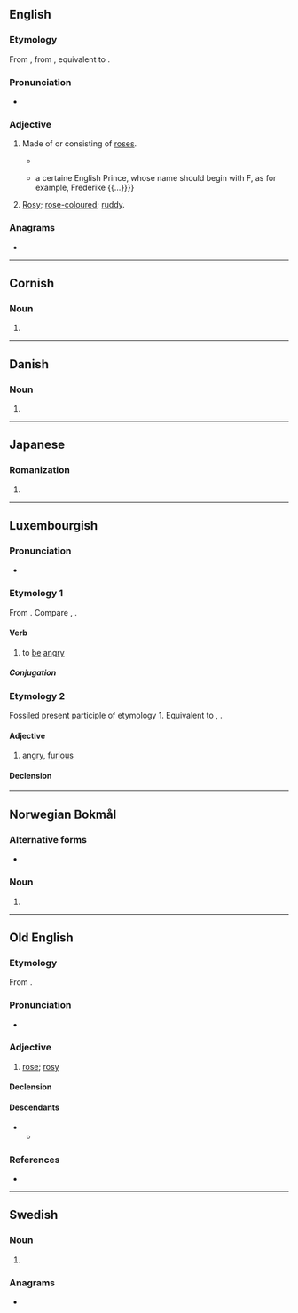{{also|Rosen}}
==English==

===Etymology===
From {{inh|en|enm|rosen}}, from {{inh|en|ang|rōsen||of roses; rosy}}, equivalent to {{suffix|en|rose|en|id2=made of}}.

===Pronunciation===
* {{rhymes|en|əʊzən}}

===Adjective===
{{en-adj}}

# {{lb|en|obsolete|or|archaic}} Made of or consisting of [[rose]]s.
#* {{quote-text|en|year=1662|author=Alexander Petrie|title=A Compendious History of the Catholick Church|passage=In the year 1577. he confirmed the Fraternity of the Virgine Mary, and by Bull he gave Indulgences for a year unto all who would say a '''Rosen''' crown unto the Virgine, that is, if they would say five ''Paternosters'', and fifty ''Ave Maryas''.}}
#* {{quote-text|en|year=2002|author=Marsha Keith Schuchard|title=Restoring the Temple of Vision|passage=Prediction, the Image whereof is a Crowne with a Rose, or a '''Rosen''' Crown, with the letter F seated or planted upon the same {{...}} a certaine English Prince, whose name should begin with F, as for example, Frederike {{...}}}}
# {{lb|en|obsolete|or|archaic}} [[rosy|Rosy]]; [[rose-coloured]]; [[ruddy]].

{{Webster 1913}}

===Anagrams===
* {{anagrams|en|a=enors|Ensor|Neros|Norse|Roens|Rones|neros|noser|oners|renos|senor|seron|señor|snore}}

----

==Cornish==

===Noun===
{{head|kw|singulative|g=f}}

# {{singulative of|kw|ros||roses}}

----

==Danish==

===Noun===
{{head|da|noun form|g=c}}

# {{definite singular of|da|rose}}

----

==Japanese==

===Romanization===
{{ja-romaji}}

# {{ja-romanization of|ろせん}}

----

==Luxembourgish==

===Pronunciation===
* {{IPA|lb|/ˈʀoːzən/}}

===Etymology 1===
From {{inh|lb|gmh|rāsen}}. Compare {{cog|de|rasen}}, {{cog|nl|razen}}.

====Verb====
{{lb-verb||geroost|sinn}}

# to [[be]] [[angry]]

=====Conjugation=====
{{rfinfl|lb|verb}}

===Etymology 2===
Fossiled present participle of etymology 1. Equivalent to {{cog|de|rasend}}, {{cog|nl|razend}}.

====Adjective====
{{lb-adj}}

# [[angry]], [[furious]]

====Declension====
{{lb-decl-adj}}

----

==Norwegian Bokmål==

===Alternative forms===
* {{l|nb|rosa}}

===Noun===
{{head|nb|noun form|g=m|g2=f}}

# {{inflection of|nb|rose||definite|m|s}}

----

==Old English==

===Etymology===
From {{af|ang|rōse|-en}}.

===Pronunciation===
* {{ang-IPA|rōsen}}

===Adjective===
{{ang-adj|rōsen}}

# {{lb|ang|relational}} [[rose]]; [[rosy]]

====Declension====
{{ang-adecl|rōsen}}

====Descendants====
* {{desc|enm|rosen}}
** {{desc|en|rosen}}

===References===
* {{R:ang:BT|rósen|ref=025980}}

----

==Swedish==

===Noun===
{{head|sv|noun form}}

# {{sv-noun-form-def|ros}}

===Anagrams===
* {{anagrams|sv|a=enors|orens|ornes|reson|senor}}